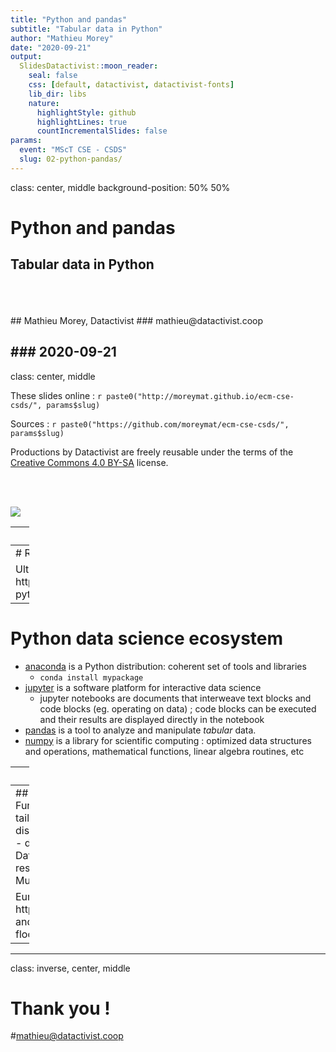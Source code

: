 ```yaml
---
title: "Python and pandas"
subtitle: "Tabular data in Python"
author: "Mathieu Morey"
date: "2020-09-21"
output:
  SlidesDatactivist::moon_reader:
    seal: false
    css: [default, datactivist, datactivist-fonts]
    lib_dir: libs
    nature:
      highlightStyle: github
      highlightLines: true
      countIncrementalSlides: false
params:
  event: "MScT CSE - CSDS"
  slug: 02-python-pandas/
---
```


class: center, middle
background-position: 50% 50%

# Python and pandas
## Tabular data in Python
<BR><BR><BR>
## Mathieu Morey, Datactivist
### mathieu@datactivist.coop

### 2020-09-21
---

class: center, middle

These slides online : `r paste0("http://moreymat.github.io/ecm-cse-csds/", params$slug)`

Sources : `r paste0("https://github.com/moreymat/ecm-cse-csds/", params$slug)`

Productions by Datactivist are freely reusable under the terms of the [Creative Commons 4.0 BY-SA](https://creativecommons.org/licenses/by-sa/4.0/legalcode.fr) license.

<BR>
<BR>

![](https://mirrors.creativecommons.org/presskit/buttons/88x31/png/by-sa.png)

---
# Python basics

Types include :
- numerics :
  * integers (`int`) including booleans (`bool`),
  * floating point numbers (`float`),
  * complex numbers (`complex`),
- sequences (see also iterators, generators):
  * lists (`list`),
  * tuples (`tuple`) and named tuples (`namedtuple`),
  * range objects (`range`),
  * text sequences aka strings (`str`),
- mappings:
  * dictionaries (`dict`)
- plus : (frozen) sets, bytes, etc ; classes, instances, exceptions...

Important properties : operations (arithmetic, containment, lookup, slicing...), mutability

---
# Resources

Ultimate Python study guide : https://github.com/huangsam/ultimate-python



---
# Python data science ecosystem

* [anaconda](https://www.anaconda.com/open-source) is a Python distribution: coherent set of tools and libraries
  - `conda install mypackage`
* [jupyter](https://jupyter.org/) is a software platform for interactive data science
  - jupyter notebooks are documents that interweave text blocks and code blocks (eg. operating on data) ; code blocks can be executed and their results are displayed directly in the notebook
* [pandas](https://pandas.pydata.org/) is a tool to analyze and manipulate *tabular* data.
* [numpy](https://numpy.org/) is a library for scientific computing : optimized data structures and operations, mathematical functions, linear algebra routines, etc

---
# pandas

https://pandas.pydata.org/pandas-docs/stable/getting_started/intro_tutorials/01_table_oriented.html#min-tut-01-tableoriented

---
## pandas functions and notions
Functions:
	- read_csv,
	- head,
	- tail,
	- filter (boolean indexing),
	- display,
	- .values,
	- Timestamp,
	- date_range,
	- Series,
	- DataFrame,
	- indexing,
	- reset_index,
	- stack
	- unstack
	- MultiIndex (vs tidy data)

European past floods :
https://www.eea.europa.eu/data-and-maps/data/european-past-floods

---


---
class: inverse, center, middle

# Thank you !

#<mathieu@datactivist.coop>
